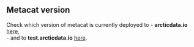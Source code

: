 ## Metacat version

Check which version of metacat is currently deployed to
- **arcticdata.io** <a href="https://arcticdata.io/metacat/metacat?action=getversion" target="_blank">here</a>,  
- and to **test.arcticdata.io** <a href="https://test.arcticdata.io/metacat/metacat?action=getversion" target="_blank">here</a>.
